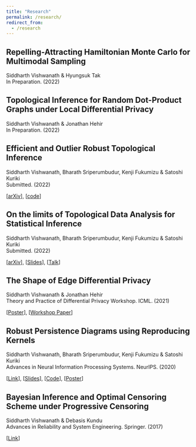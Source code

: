 ```yaml
---
title: "Research"
permalink: /research/
redirect_from:
  - /research
---
```


<!--  -->

::: {.callout-warning icon=false collapse=false}
## Repelling-Attracting Hamiltonian Monte Carlo for Multimodal Sampling

[Siddharth Vishwanath]{.dodgerblue} & Hyungsuk Tak<br>
In Preparation. (2022)
:::


<!--  -->

::: {.callout-warning icon=false collapse=false}
##  Topological Inference for Random Dot-Product Graphs under Local Differential Privacy 

[Siddharth Vishwanath]{.dodgerblue} & Jonathan Hehir<br>
In Preparation. (2022)
:::

<!--  -->

::: {.callout-note icon=false collapse=false}
##  Efficient and Outlier Robust Topological Inference 

[Siddharth Vishwanath]{.dodgerblue}, Bharath Sriperumbudur, Kenji Fukumizu & Satoshi Kuriki<br>
Submitted. (2022)

[[arXiv](https://arxiv.org/abs/2206.01795)], 
[[code](https://github.com/sidv23/momdist)]
:::

<!--  -->

::: {.callout-note icon=false collapse=false}
## On the limits of Topological Data Analysis for Statistical Inference

[Siddharth Vishwanath]{.dodgerblue}, Bharath Sriperumbudur, Kenji Fukumizu & Satoshi Kuriki<br>
Submitted. (2022)

[[arXiv](https://arxiv.org/abs/2001.00220)], 
[[Slides](https://sidv23.github.io/atmcs-2020)], 
[[Talk](https://www.youtube.com/watch?v=9K2ynjC5R0c)]
:::


<!--  -->

::: {.callout-note icon=false collapse=false}
## The Shape of Edge Differential Privacy

[Siddharth Vishwanath]{.dodgerblue} & Jonathan Hehir<br>
Theory and Practice of Differential Privacy Workshop. ICML. (2021)

[[Poster](files/tpdp-2021-poster.pdf)], 
[[Workshop Paper](files/tpdp-2021-paper.pdf)]
:::




<!--  -->
::: {.callout-note icon=false collapse=false}
## Robust Persistence Diagrams using Reproducing Kernels

[Siddharth Vishwanath]{.dodgerblue}, Bharath Sriperumbudur, Kenji Fukumizu & Satoshi Kuriki<br>
Advances in Neural Information Processing Systems. NeurIPS. (2020)

[[Link](https://proceedings.neurips.cc/paper/2020/hash/f99499791ad90c9c0ba9852622d0d15f-Abstract.html)], 
[[Slides](https://sidvishwanath.com/slides/neurips-2020/#1)], 
[[Code](https://github.com/sidv23/robust-PDs)], 
[[Poster](https://github.com/sidv23/posters/blob/main/robust-pd.pdf)]
:::

<!--  -->
::: {.callout-note icon=false collapse=false}
## Bayesian Inference and Optimal Censoring Scheme under Progressive Censoring

[Siddharth Vishwanath]{.dodgerblue} & Debasis Kundu<br>
Advances in Reliability and System Engineering. Springer. (2017)

[[Link](https://ndl.ethernet.edu.et/bitstream/123456789/1121/1/Advances%20in%20Reliability%20and%20System%20Engineering.pdf#page=243)]
:::